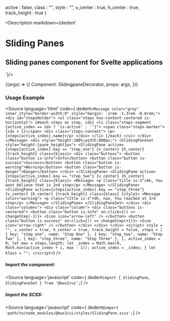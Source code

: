 
  active : false,
  class : "",
  style : "",
  v_center : true,
  h_center : true,
  track_height : true
}

<Meta
  title="Standalone/SlidingPane"
  component={SlidingPane}
  args={args}
/>

<Description markdown={dedent`
# Sliding Panes
## Sliding panes component for Svelte applications
`}/>

<Canvas>
  <Story
  name="SlidingPane"
  args={args}
  >
  {(args) => ({
    Component: SlidingpaneDecorator,
    props: args,
  })}
  </Story>
</Canvas>

<ArgsTable story="SlidingPane" />

### Usage Example
<Source
  language='html'
  code={ dedent`
      <Message color="grey" inner_style="border-width:0" style="margin: -1rem -1.3rem -0.8rem;">
        <div id="stepsHolder">
          <ul class="steps has-content-centered is-horizontal">
            {#each steps as step, idx}
              <li class="steps-segment {active_index == idx ? 'is-active' : ''}">
                <span class="steps-marker">{idx + 1}</span>
                <div class="steps-content">
                  <p>{steps[active_index].name}</p>
                </div>
              </li>
            {/each}
          </ul>
        </div>
      </Message>
      <div style="height:100%;width:800px;">
        <SlidingPaneSet style="height:{pane_height}px">
          <SlidingPane
            active={steps[active_index].key == "step_one"}
            {v_center}
            {h_center}
            {track_height}
            class={klass}>
            <div class="buttons">
              <button class="button is-info">Info</button>
              <button class="button is-success">Success</button>
              <button class="button is-warning">Warning</button>
              <button class="button is-danger">Danger</button>
            </div>
          </SlidingPane>
          <SlidingPane
            active={steps[active_index].key == "step_two"}
            {v_center}
            {h_center}
            {track_height}
            class={klass}>
            <Message>
              <p class="title is-3">Ah, You wont believe that is 2nd step</p>
            </Message>
          </SlidingPane>
          <SlidingPane
            active={steps[active_index].key == "step_three"}
            {v_center}
            {h_center}
            {track_height}
            class={klass}
            {style}>
            <Message color="warning">
              <p class="title is-3">Oh, noo, You reached at 3rd step</p>
            </Message>
          </SlidingPane>
        </SlidingPaneSet>
      </div>
      <div class="columns">
        <div class="column">
          <div class="buttons is-centered">
            <button class="button is-info" on:click={() => changeStep(-1)}>
              <Icon icon="arrow-left" />
            </button>
            <button class="button is-success" on:click={() => changeStep(+1)}>
              <Icon icon="arrow-right" />
            </button>
          </div>
        </div>
      </div>
      <script>
          style = "",
          v_center = true,
          h_center = true,
          track_height = false,
          steps = [
            { key: "step_one", name: "Step One" },
            { key: "step_two", name: "Step Two" },
            { key: "step_three", name: "Step Three" },
          ],
          active_index = 0;
          let max = steps.length;
          let _index = Math.max(0, Math.min(active_index + i, max - 1));
          active_index = _index;
        }
        let klass = "";
      </script>
  `}
/>

##### Import the component:
<Source
  language='javascript'
  code={ dedent`import { SlidingPane, SlidingPaneSet } from '@kws3/ui';`}
/>

##### Import the SCSS:
<Source
  language='javascript'
  code={ dedent`@import 'path/to/node_modules/@kws3/ui/styles/SlidingPane.scss';`}
/>